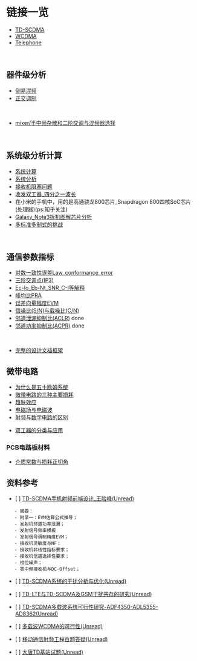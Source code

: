 = 链接一览 =

* [[TD-SCDMA/TD-SCDMA|TD-SCDMA]]
* [[WCDMA/WCDMA|WCDMA]]
* [[Telephone/Telephone|Telephone]]
</br> 

== 器件级分析 ==
* [[./Module/ReciprocalMixing|倒易混频]]
* [[./Module/QuadratureModualtion|正交调制]]
</br> 

* [[mixer/半中频杂散和二阶交调与混频器选择]]
</br> 

== 系统级分析计算 ==
* [[System/SystemCalc|系统计算]]
* [[System/SystemAnalysis|系统分析]]
* [[System/接收机阻塞问题|接收机阻塞问题]]
* [[System/收发双工器_四分之一波长|收发双工器_四分之一波长]]
* 在小米的手机中，用的是高通骁龙800芯片_Snapdragon 800四核SoC芯片(处理器)(ps:知乎关注)
* [[System/Galaxy_Note3拆机图解芯片分析|Galaxy_Note3拆机图解芯片分析]]
* [[System/多标准多制式的挑战|多标准多制式的挑战]]
</br> 

== 通信参数指标 ==
* [[Terms/Law_conformance_error|对数一致性误差Law_conformance_error]]
* [[Terms/IP3|三阶交调点(IP3)]]
* [[Terms/Ec-Io_Eb-Nt_SNR_C-I等解释|Ec-Io_Eb-Nt_SNR_C-I等解释]]
* [[Terms/PAR|峰均比PRA]]
* [[Terms/EVM|误差向量幅度EVM]]
* [[Terms/信噪比载噪比|信噪比(S/N)与载噪比(C/N)]]
* [[Terms/ACLR|邻道泄漏抑制比(ACLR)]] done
* [[Terms/ACPR|邻道功率抑制比(ACPR)]] done
</br> 

* [[完整的设计文档框架]]

== 微带电路 ==
* [[MicrostripCircuit/为什么是五十欧姆系统|为什么是五十欧姆系统]]
* [[MicrostripCircuit/微带电路的三种主要损耗|微带电路的三种主要损耗]]
* [[MicrostripCircuit/趋肤效应|趋肤效应]]
* [[MicrostripCircuit/电磁场与电磁波|电磁场与电磁波]]
* [[MicrostripCircuit/射频与数字电路的区别|射频与数字电路的区别]]
 
* [[Antenna/双工器的分类与应用|双工器的分类与应用]]
 
=== PCB电路板材料 ===
* [[PCB_Material/介质常数与损耗正切角|介质常数与损耗正切角]]

== 资料参考 ==
* [ ] <a href=./Application_Note/TD-SCDMA手机射频前端设计.pdf>TD-SCDMA手机射频前端设计_王险峰(Unread)</a>
	- 摘要：
	- 附录一：EVM估算公式推导；
	- 发射机邻道功率泄漏；
	- 发射信号频率模板
	- 发射信号调制精度EVM；
	- 接收机灵敏度与NF；
	- 接收机非线性指标要求；
	- 接收机信道选择性要求；
	- 相位噪声；
	- 零中频接收机与DC-Offset；

* [ ] <a href=./Application_Note/TD-SCDMA系统的干扰分析与优化.pdf>TD-SCDMA系统的干扰分析与优化(Unread)</a>

* [ ] <a href=./Application_Note/TD-LTE与TD-SCDMA及GSM干扰共存的研究.pdf>TD-LTE与TD-SCDMA及GSM干扰共存的研究(Unread)</a>

* [ ] <a href=./Application_Note/TD-SCDMA多载波系统可行性研究-ADF4350-ADL5355-AD8362.pdf>TD-SCDMA多载波系统可行性研究-ADF4350-ADL5355-AD8362(Unread)</a>
		
* [ ] <a href=./Application_Note/多载波WCDMA的可行性.pdf>多载波WCDMA的可行性(Unread)</a>

* [ ] <a href=./Application_Note/移动通信射频工程百题答疑.pdf>移动通信射频工程百题答疑(Unread)</a>

* [ ] <a href=./Application_Note/大唐TD基站试题.pdf>大唐TD基站试题(Unread)</a>
